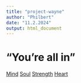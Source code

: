 ```yaml
---
title: "project-wayne"
author: "Philbert"
date: "11.2.2024"
output: html_document
---
```


# "You're all in"

[Mind](Mind.html)
[Soul](Soul.html)
[Strength](Strength.html)
[Heart](Heart.html)